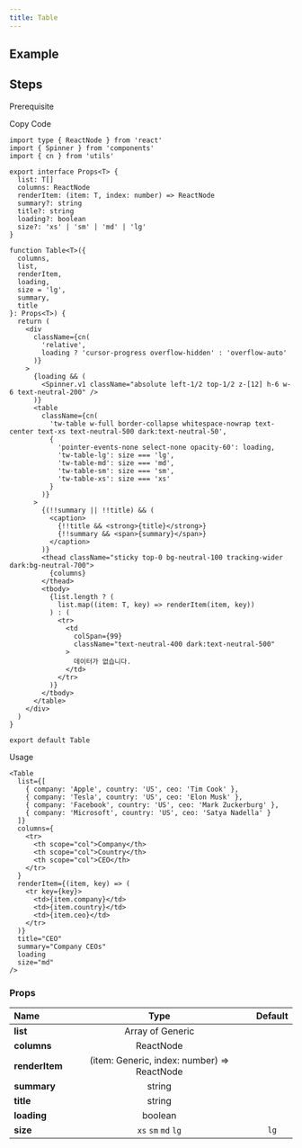 ```yaml
---
title: Table
---
```


## Example

<Storybook url="https://workshop.kidow.me/?path=/docs/components-table-v1--docs" />

## Steps

<Steps>

<Step>Prerequisite</Step>

<Blocks>
  <ModalBlock icon="components" name="Spinner" slug="/components/spinner" />
  <ModalBlock icon="utils" name="cn" slug="/utils/cn" />
</Blocks>

<Step>Copy Code</Step>

```tsx title="components/Table/index.tsx"
import type { ReactNode } from 'react'
import { Spinner } from 'components'
import { cn } from 'utils'

export interface Props<T> {
  list: T[]
  columns: ReactNode
  renderItem: (item: T, index: number) => ReactNode
  summary?: string
  title?: string
  loading?: boolean
  size?: 'xs' | 'sm' | 'md' | 'lg'
}

function Table<T>({
  columns,
  list,
  renderItem,
  loading,
  size = 'lg',
  summary,
  title
}: Props<T>) {
  return (
    <div
      className={cn(
        'relative',
        loading ? 'cursor-progress overflow-hidden' : 'overflow-auto'
      )}
    >
      {loading && (
        <Spinner.v1 className="absolute left-1/2 top-1/2 z-[12] h-6 w-6 text-neutral-200" />
      )}
      <table
        className={cn(
          'tw-table w-full border-collapse whitespace-nowrap text-center text-xs text-neutral-500 dark:text-neutral-50',
          {
            'pointer-events-none select-none opacity-60': loading,
            'tw-table-lg': size === 'lg',
            'tw-table-md': size === 'md',
            'tw-table-sm': size === 'sm',
            'tw-table-xs': size === 'xs'
          }
        )}
      >
        {(!!summary || !!title) && (
          <caption>
            {!!title && <strong>{title}</strong>}
            {!!summary && <span>{summary}</span>}
          </caption>
        )}
        <thead className="sticky top-0 bg-neutral-100 tracking-wider dark:bg-neutral-700">
          {columns}
        </thead>
        <tbody>
          {list.length ? (
            list.map((item: T, key) => renderItem(item, key))
          ) : (
            <tr>
              <td
                colSpan={99}
                className="text-neutral-400 dark:text-neutral-500"
              >
                데이터가 없습니다.
              </td>
            </tr>
          )}
        </tbody>
      </table>
    </div>
  )
}

export default Table
```

<Step>Usage</Step>

```tsx
<Table
  list={[
    { company: 'Apple', country: 'US', ceo: 'Tim Cook' },
    { company: 'Tesla', country: 'US', ceo: 'Elon Musk' },
    { company: 'Facebook', country: 'US', ceo: 'Mark Zuckerburg' },
    { company: 'Microsoft', country: 'US', ceo: 'Satya Nadella' }
  ]}
  columns={
    <tr>
      <th scope="col">Company</th>
      <th scope="col">Country</th>
      <th scope="col">CEO</th>
    </tr>
  }
  renderItem={(item, key) => (
    <tr key={key}>
      <td>{item.company}</td>
      <td>{item.country}</td>
      <td>{item.ceo}</td>
    </tr>
  )}
  title="CEO"
  summary="Company CEOs"
  loading
  size="md"
/>
```

</Steps>

### Props

| Name                       |                    Type                     | Default |
| :------------------------- | :-----------------------------------------: | :-----: |
| **list**<Required />       |              Array of Generic               |         |
| **columns**<Required />    |                  ReactNode                  |         |
| **renderItem**<Required /> | (item: Generic, index: number) => ReactNode |         |
| **summary**                |                   string                    |         |
| **title**                  |                   string                    |         |
| **loading**                |                   boolean                   |         |
| **size**                   |             `xs` `sm` `md` `lg`             |  `lg`   |
